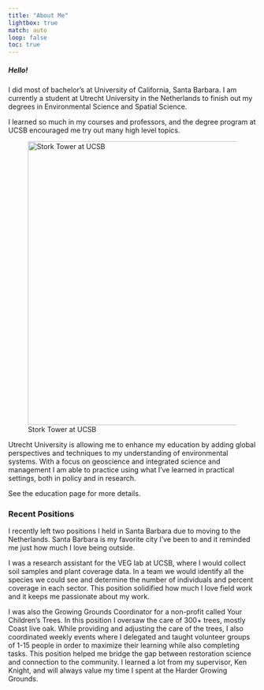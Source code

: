 ```yaml
---
title: "About Me"
lightbox: true
match: auto
loop: false
toc: true
---
```


##### Hello!

I did most of bachelor's at University of California, Santa Barbara. I am currently a student at Utrecht University in the Netherlands to finish out my degrees in Environmental Science and Spatial Science.

I learned so much in my courses and professors, and the degree program at UCSB encouraged me try out many high level topics.

![Stork Tower at UCSB](photos/stork_tower.jpeg){fig-align="left" width="6in"}

Utrecht University is allowing me to enhance my education by adding global perspectives and techniques to my understanding of environmental systems. With a focus on geoscience and integrated science and management I am able to practice using what I've learned in practical settings, both in policy and in research.

See the education page for more details.

### Recent Positions

I recently left two positions I held in Santa Barbara due to moving to the Netherlands. Santa Barbara is my favorite city I've been to and it reminded me just how much I love being outside.

I was a research assistant for the VEG lab at UCSB, where I would collect soil samples and plant coverage data. In a team we would identify all the species we could see and determine the number of individuals and percent coverage in each sector. This position solidified how much I love field work and it keeps me passionate about my work.

I was also the Growing Grounds Coordinator for a non-profit called Your Children's Trees. In this position I oversaw the care of 300+ trees, mostly Coast live oak. While providing and adjusting the care of the trees, I also coordinated weekly events where I delegated and taught volunteer groups of 1-15 people in order to maximize their learning while also completing tasks. This position helped me bridge the gap between restoration science and connection to the community. I learned a lot from my supervisor, Ken Knight, and will always value my time I spent at the Harder Growing Grounds.
